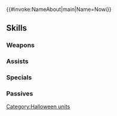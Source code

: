 {{#invoke:NameAbout|main|Name=Nowi}}{{HeroPage Tabs}}
{{Hero Infobox
|Name=Nowi
|Title=Eternal Witch
|WeaponType=Red Tome
|MoveType=Flying
|Origin=Fire Emblem Awakening
|Gender=Female
|actorEN=Hunter MacKenzie Austin
|actorJP=たなか久美
|artist=円居雄一郎
|releaseDate=October 30, 2017
|TagID=ハロノノ
|InternalID=184
|Properties=special,hat,tiara,specRate_202202
|cv1=10
|cv2=4900200
|description=Manakete who travels with Chrom's group. She may be over a thousand years old, but she still gets candy. Appears in Fire Emblem Awakening.
}}
{{Stats Page
|Lv1HP=17|Lv1ATK=8|Lv1SPD=6|Lv1DEF=5|Lv1RES=8
|GRHP=40|GRATK=60|GRSPD=60|GRDEF=35|GRRES=45
}}
==Skills==
===Weapons===
{{Weapons Table
|weapon1=Flux
|weapon1Default=1
|weapon1Unlock=1
|weapon2=Ruin
|weapon2Default=3
|weapon2Unlock=2
|weapon3=Fenrir
|weapon3Default=4
|weapon3Unlock=3
|weapon4=Grimoire
|weapon4Default=5
|weapon4Unlock=5
}}
===Assists===
{{Assists Table
|assist1=Reposition
|assist1Default=4
|assist1Unlock=3
}}
===Specials===
{{Specials Table}}
===Passives===
{{Passives Table
|passiveA1=Atk/Res Bond 1
|passiveA2=Atk/Res Bond 2
|passiveA3=Atk/Res Bond 3
|passiveA1Unlock=3
|passiveA2Unlock=4
|passiveA3Unlock=5
|passiveB1=Live for Bounty
|passiveB1Unlock=3
|passiveC1=Hone Atk 1
|passiveC2=Hone Atk 2
|passiveC3=Hone Fliers
|passiveC1Unlock=1
|passiveC2Unlock=2
|passiveC3Unlock=4
}}
{{Heroes Navbox}}
[[Category:Halloween units]]